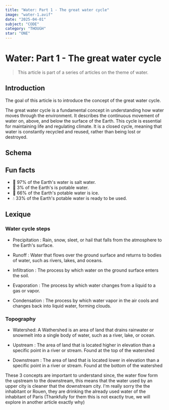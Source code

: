 ```yaml
---
title: "Water: Part 1 - The great water cycle"
image: "water-1.avif"
date: "2025-04-01"
subject: "CODE"
category: "THOUGH"
star: "ONE"
---
```


# Water: Part 1 - The great water cycle

> This article is part of a series of articles on the theme of water.

## Introduction

The goal of this article is to introduce the concept of the great water cycle.

The great water cycle is a fundamental concept in understanding how water moves through the environment.
It describes the continuous movement of water on, above, and below the surface of the Earth. This cycle is essential for maintaining life and regulating climate.
It is a closed cycle, meaning that water is constantly recycled and reused, rather than being lost or destroyed.

## Schema

<ImageMdx
  src="/logbook/water/big-water-cycle.webp"
  alt="Illustrative image showing the big water cycle, with the different steps of the cycle"
/>

## Fun facts

- 🧂 97% of the Earth's water is salt water.
- 🚰 3% of the Earth's is potable water.
- 🧊 66% of the Earth's potable water is ice.
- 💧 33% of the Earth's potable water is ready to be used.

<ImageMdx
  src="/logbook/water/water-repartition.webp"
  alt="Illustrative image showing the repartition of water on Earth, potable, ice, and salt water"
/>

## Lexique

### Water cycle steps

- Precipitation : Rain, snow, sleet, or hail that falls from the atmosphere to the Earth's surface.

- Runoff : Water that flows over the ground surface and returns to bodies of water, such as rivers, lakes, and oceans.

- Infiltration : The process by which water on the ground surface enters the soil.

- Evaporation : The process by which water changes from a liquid to a gas or vapor.

- Condensation : The process by which water vapor in the air cools and changes back into liquid water, forming clouds.

### Topography

- Watershed: A Wathershed is an area of land that drains rainwater or snowmelt into a single body of water, such as a river, lake, or ocean.

- Upstream : The area of land that is located higher in elevation than a specific point in a river or stream. Found at the top of the watershed

- Downstream : The area of land that is located lower in elevation than a specific point in a river or stream. Found at the bottom of the watershed

These 3 concepts are important to understand since, the water flow form the upstream to the downstream, this means that the water used by an upper city is cleaner that the downstream city.
I'm really sorry the the inhabitant or Rouen, they are drinking the already used water of the inhabitant of Paris (Thankfully for them this is not exactly true, we will explore in another article exactly why)
